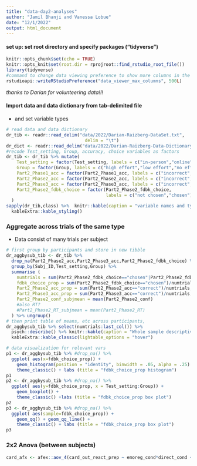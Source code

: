 ```yaml
---
title: "data-day2-analyses"
author: "Jamil Bhanji and Vanessa Lobue"
date: "12/1/2022"
output: html_document
---
```


#### set up: set root directory and specify packages ("tidyverse")  
```r
knitr::opts_chunk$set(echo = TRUE)
knitr::opts_knit$set(root.dir = rprojroot::find_rstudio_root_file())
library(tidyverse)
#command to change data viewing preference to show more columns in the data viewer:
rstudioapi::writeRStudioPreference("data_viewer_max_columns", 500L)
```

*thanks to Darian for volunteering data!!!*  

#### Import data and data dictionary from tab-delimited file 
- and set variable types  
```r
# read data and data dictionary
dr_tib <- readr::read_delim("data/2022/Darian-Raizberg-DataSet.txt",
                              delim = "\t")
dr_dict <- readr::read_delim("data/2022/Darian-Raizberg-Data-Dictionary.txt", delim = "\t")
#recode Test_setting, Group, accuracy, choice variables as factors
dr_tib <- dr_tib %>% mutate(
    Test_setting = factor(Test_setting, labels = c("in-person","online")),
    Group = factor(Group, labels = c("high effort","low effort","no effort")),
    Part2_Phase1_acc = factor(Part2_Phase1_acc, labels = c("incorrect","correct")),
    Part2_Phase2_acc = factor(Part2_Phase2_acc, labels = c("incorrect","correct")),
    Part2_Phase3_acc = factor(Part2_Phase3_acc, labels = c("incorrect","correct")),
    Part2_Phase2_fdbk_choice = factor(Part2_Phase2_fdbk_choice, 
                                      labels = c("not chosen","chosen"))
  ) 
sapply(dr_tib,class) %>%  knitr::kable(caption = "variable names and types") %>% 
  kableExtra::kable_styling()
```


### Aggregate across trials of the same type    
- Data consist of many trials per subject   

```r
# first group by participants and store in new tibble
dr_aggbysub_tib <- dr_tib %>%
  drop_na(Part2_Phase2_acc,Part2_Phase3_acc,Part2_Phase2_fdbk_choice) %>% 
  group_by(Subj_ID,Test_setting,Group) %>% 
  summarise (
    numtrials = sum(Part2_Phase2_fdbk_choice=="chosen"|Part2_Phase2_fdbk_choice=="not chosen"),
    fdbk_choice_prop = sum(Part2_Phase2_fdbk_choice=="chosen")/numtrials,
    Part2_Phase2_acc_prop = sum(Part2_Phase2_acc=="correct")/numtrials,
    Part2_Phase3_acc_prop = sum(Part2_Phase3_acc=="correct")/numtrials,
    Part2_Phase2_conf_subjmean = mean(Part2_Phase2_conf)
    #also RT?
    #Part2_Phase2_RT_subjmean = mean(Part2_Phase2_RT)
  ) %>% ungroup()
# then print table of means, etc across participants, 
dr_aggbysub_tib %>% select(numtrials:last_col()) %>% 
  psych::describe() %>% knitr::kable(caption = "Whole sample descriptives", digits = 2) %>% 
  kableExtra::kable_classic(lightable_options = "hover")

# data visualization for relevant vars
p1 <- dr_aggbysub_tib %>% #drop_na() %>%
  ggplot( aes(x=fdbk_choice_prop)) + 
    geom_histogram(position = "identity", binwidth = .05, alpha = .25) + 
    theme_classic() + labs (title = "fdbk_choice_prop histogram")
p1
p2 <- dr_aggbysub_tib %>% #drop_na() %>%
  ggplot( aes(y=fdbk_choice_prop, x = Test_setting:Group)) + 
    geom_boxplot() + 
    theme_classic() +labs (title = "fdbk_choice_prop box plot")
p2
p3 <- dr_aggbysub_tib %>% #drop_na() %>%
  ggplot( aes(sample=fdbk_choice_prop)) + 
    geom_qq() + geom_qq_line() + 
    theme_classic() + labs (title = "fdbk_choice_prop box plot")
p3
```


### 2x2 Anova (between subjects)  

```r

card_afx <- afex::aov_4(card_out_react_prep ~ emoreg_cond*direct_cond + (1|Sbj_ID), data = emo_tib)

```

